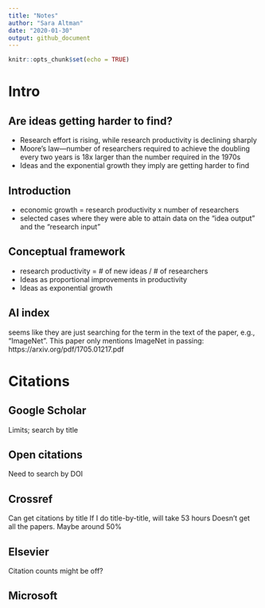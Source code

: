 ```yaml
---
title: "Notes"
author: "Sara Altman"
date: "2020-01-30"
output: github_document
---
```


```r
knitr::opts_chunk$set(echo = TRUE)
```

# Intro

## Are ideas getting harder to find?

* Research effort is rising, while research productivity is declining sharply
* Moore's law---number of researchers required to achieve the doubling every two years is  18x larger than the number required in the 1970s
* Ideas and the exponential growth they imply are getting harder to find

## Introduction

* economic growth = research productivity x number of researchers
* selected cases where they were able to attain data on the "idea output" and the "research input"

## Conceptual framework

* research productivity = # of new ideas /  # of researchers
* Ideas as proportional improvements in productivity
* Ideas as exponential growth

## AI index

seems like they are just searching for the term in the text of the paper, e.g., "ImageNet". This paper only mentions ImageNet in passing: https://arxiv.org/pdf/1705.01217.pdf

# Citations

## Google Scholar

Limits; search by title

## Open citations

Need to search by DOI

## Crossref

Can get citations by title
If I do title-by-title, will take 53 hours
Doesn't get all the papers. Maybe around 50%

## Elsevier

Citation counts might be off?

## Microsoft

